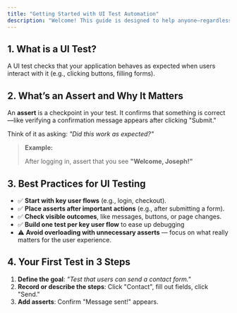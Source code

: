 ```yaml
---
title: "Getting Started with UI Test Automation"
description: "Welcome! This guide is designed to help anyone—regardless of technical background—create effective UI tests using our platform."
---
```


## 1. What is a UI Test?

A UI test checks that your application behaves as expected when users interact with it (e.g., clicking buttons, filling forms).

##  2. What’s an Assert and Why It Matters

An **assert** is a checkpoint in your test. It confirms that something is correct—like verifying a confirmation message appears after clicking "Submit."

Think of it as asking:  _"Did this work as expected?"_

> **Example:**  
>
> After logging in, assert that you see **"Welcome, Joseph\!"**

## 3. Best Practices for UI Testing

- ✅ **Start with key user flows** (e.g., login, checkout).
- ✅ **Place asserts after important actions** (e.g., after submitting a form).
- ✅ **Check visible outcomes**, like messages, buttons, or page changes.
- ✅ **Build one test per key user flow** to ease up debugging
- ⚠️ **Avoid overloading with unnecessary asserts** — focus on what really matters for the user experience.

## 4. Your First Test in 3 Steps

1. **Define the goal**: _"Test that users can send a contact form."_
2. **Record or describe the steps**: Click "Contact", fill out fields, click "Send."
3. **Add asserts**: Confirm "Message sent\!" appears.